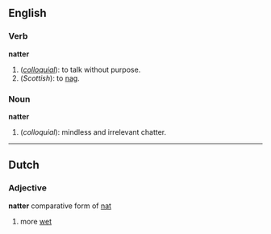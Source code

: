 ==English==

===Verb===
'''natter'''

# (''[[colloquial]]''): to talk without purpose.
# (''Scottish''): to [[nag]].

===Noun===
'''natter'''

# (''colloquial''): mindless and irrelevant chatter.

----

==Dutch==
===Adjective===
'''natter'''
comparative form of [[nat]]
# more [[wet]]